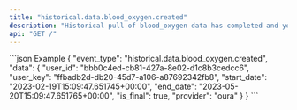 ```yaml
---
title: "historical.data.blood_oxygen.created"
description: "Historical pull of blood_oxygen data has completed and you can now pull data for this resource."
api: "GET /"
---
```

<ResponseField name="event_type" type="string" required="false">

</ResponseField>
<ResponseField name="data" type="HistoricalWebhookPayload" required="true">
<Expandable title="HistoricalWebhookPayload">
<ResponseField name="user_id" type="string" required="true">

</ResponseField>
<ResponseField name="user_key" type="string" required="true">

</ResponseField>
<ResponseField name="start_date" type="string" required="true">

</ResponseField>
<ResponseField name="end_date" type="string" required="true">

</ResponseField>
<ResponseField name="is_final" type="boolean" required="true">

</ResponseField>
<ResponseField name="provider" type="string" required="true">

</ResponseField>
</Expandable>
</ResponseField>
<ResponseExample>
```json Example
{
  "event_type": "historical.data.blood_oxygen.created",
  "data": {
    "user_id": "bbb0c4ed-cb81-427a-8e02-d1c8b3cedcc6",
    "user_key": "ffbadb2d-db20-45d7-a106-a87692342fb8",
    "start_date": "2023-02-19T15:09:47.651745+00:00",
    "end_date": "2023-05-20T15:09:47.651765+00:00",
    "is_final": true,
    "provider": "oura"
  }
}
```
</ResponseExample> 
